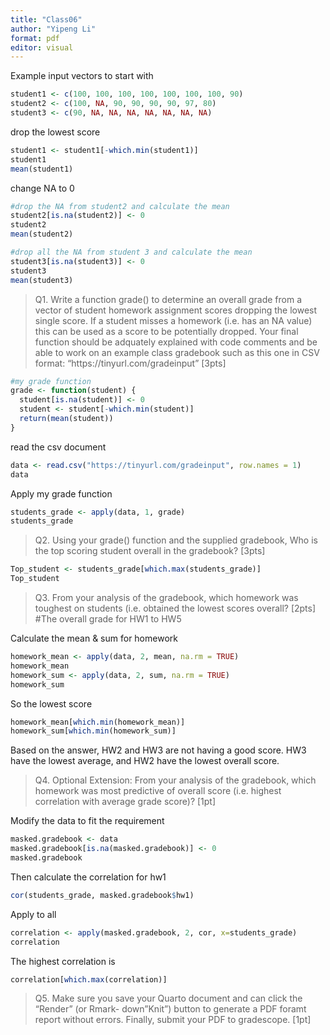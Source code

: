 ```yaml
---
title: "Class06"
author: "Yipeng Li"
format: pdf
editor: visual
---
```


Example input vectors to start with
```r
student1 <- c(100, 100, 100, 100, 100, 100, 100, 90)
student2 <- c(100, NA, 90, 90, 90, 90, 97, 80)
student3 <- c(90, NA, NA, NA, NA, NA, NA, NA)
```

drop the lowest score
```r
student1 <- student1[-which.min(student1)]
student1
mean(student1)
```

change NA to 0
```r
#drop the NA from student2 and calculate the mean
student2[is.na(student2)] <- 0
student2
mean(student2)

#drop all the NA from student 3 and calculate the mean
student3[is.na(student3)] <- 0
student3
mean(student3)
```
>Q1. Write a function grade() to determine an overall grade from a vector of student homework assignment scores dropping the lowest single score. If a student misses a homework (i.e. has an NA value) this can be used as a score to be potentially dropped. Your final function should be adquately explained with code comments and be able to work on an example class gradebook such as this one in CSV format: “https://tinyurl.com/gradeinput” [3pts]

```r
#my grade function
grade <- function(student) {
  student[is.na(student)] <- 0
  student <- student[-which.min(student)]
  return(mean(student))
}
```

read the csv document
```r
data <- read.csv("https://tinyurl.com/gradeinput", row.names = 1)
data
```

Apply my grade function
```r
students_grade <- apply(data, 1, grade)
students_grade
```

>Q2. Using your grade() function and the supplied gradebook, Who is the top scoring student overall in the gradebook? [3pts]

```r
Top_student <- students_grade[which.max(students_grade)]
Top_student
```

>Q3. From your analysis of the gradebook, which homework was toughest on students (i.e. obtained the lowest scores overall? [2pts]
#The overall grade for HW1 to HW5

Calculate the mean & sum for homework
```r
homework_mean <- apply(data, 2, mean, na.rm = TRUE)
homework_mean
homework_sum <- apply(data, 2, sum, na.rm = TRUE)
homework_sum
```

So the lowest score

```r
homework_mean[which.min(homework_mean)]
homework_sum[which.min(homework_sum)]
```
Based on the answer, HW2 and HW3 are not having a good score. HW3 have the lowest average, and HW2 have the lowest overall score.

>Q4. Optional Extension: From your analysis of the gradebook, which homework was most predictive of overall score (i.e. highest correlation with average grade score)? [1pt]

Modify the data to fit the requirement
```r
masked.gradebook <- data
masked.gradebook[is.na(masked.gradebook)] <- 0
masked.gradebook
```
Then calculate the correlation for hw1
```r
cor(students_grade, masked.gradebook$hw1)
```

Apply to all
```r
correlation <- apply(masked.gradebook, 2, cor, x=students_grade)
correlation
```

The highest correlation is 
```r
correlation[which.max(correlation)]
```

>Q5. Make sure you save your Quarto document and can click the “Render” (or Rmark- down”Knit”) button to generate a PDF foramt report without errors. Finally, submit your PDF to gradescope. [1pt]
